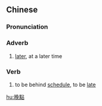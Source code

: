 {{also|晚点}}
==Chinese==
{{zh-forms|s=晚点}}

===Pronunciation===
{{zh-pron
|m=wǎndiǎn
|c=maan5 dim2
|mn=qz,xm,zz:boán-tiám/qz,xm,zz:oán-tiám
|cat=adv,v
}}

===Adverb===
{{zh-adv}}

# [[later]], at a later time

===Verb===
{{zh-verb}}

# to be behind [[schedule]], to be [[late]]

[[hu:晚點]]